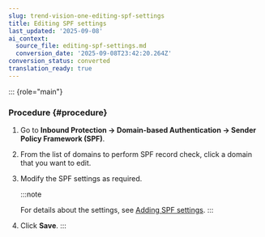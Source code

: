 ```yaml
---
slug: trend-vision-one-editing-spf-settings
title: Editing SPF settings
last_updated: '2025-09-08'
ai_context:
  source_file: editing-spf-settings.md
  conversion_date: '2025-09-08T23:42:20.264Z'
conversion_status: converted
translation_ready: true
---
```


::: {role="main"}
### Procedure {#procedure}

1.  Go to **Inbound Protection → Domain-based Authentication → Sender Policy Framework (SPF)**.

2.  From the list of domains to perform SPF record check, click a domain that you want to edit.

3.  Modify the SPF settings as required.

    :::note

    For details about the settings, see [Adding SPF settings](adding-spf-settings.mdx).
    :::

4.  Click **Save**.
:::
